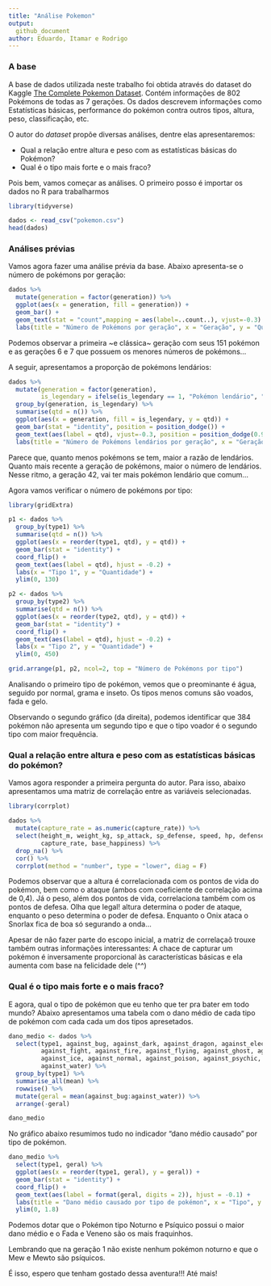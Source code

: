 ```yaml
---
title: "Análise Pokemon"
output:
  github_document
author: Eduardo, Itamar e Rodrigo
---
```


### A base

A base de dados utilizada neste trabalho foi obtida através do dataset do Kaggle [The Complete Pokemon Dataset](https://www.kaggle.com/rounakbanik/pokemon). Contém informações de 802 Pokémons de todas as 7 gerações. Os dados descrevem informações como Estatísticas básicas, performance do pokémon contra outros tipos, altura, peso, classificação, etc.

O autor do *dataset* propõe diversas análises, dentre elas apresentaremos:

* Qual a relação entre altura e peso com as estatísticas básicas do Pokémon?
* Qual é o tipo mais forte e o mais fraco?

Pois bem, vamos começar as análises. O primeiro posso é importar os dados no R para trabalharmos

```r
library(tidyverse)

dados <- read_csv("pokemon.csv")
head(dados)
```


### Análises prévias

Vamos agora fazer uma análise prévia da base. Abaixo apresenta-se o número de pokémons por geração:

```r
dados %>%
  mutate(generation = factor(generation)) %>% 
  ggplot(aes(x = generation, fill = generation)) +
  geom_bar() +
  geom_text(stat = "count",mapping = aes(label=..count..), vjust=-0.3) + 
  labs(title = "Número de Pokémons por geração", x = "Geração", y = "Quantidade")

```
Podemos observar a primeira ~e clássica~ geração com seus 151 pokémon e as gerações 6 e 7 que possuem os menores números de pokémons...

A seguir, apresentamos a proporção de pokémons lendários:
```r
dados %>%
  mutate(generation = factor(generation),
         is_legendary = ifelse(is_legendary == 1, "Pokémon lendário", "Pokémon comum")) %>% 
  group_by(generation, is_legendary) %>% 
  summarise(qtd = n()) %>% 
  ggplot(aes(x = generation, fill = is_legendary, y = qtd)) +
  geom_bar(stat = "identity", position = position_dodge()) +
  geom_text(aes(label = qtd), vjust=-0.3, position = position_dodge(0.9)) + 
  labs(title = "Número de Pokémons lendários por geração", x = "Geração", y = "Quantidade")
```
Parece que, quanto menos pokémons se tem, maior a razão de lendários. Quanto mais recente a geração de pokémons, maior o número de lendários. Nesse ritmo, a geração 42, vai ter mais pokémon lendário que comum...

Agora vamos verificar o número de pokémons por tipo:
```r
library(gridExtra)

p1 <- dados %>%
  group_by(type1) %>% 
  summarise(qtd = n()) %>% 
  ggplot(aes(x = reorder(type1, qtd), y = qtd)) +
  geom_bar(stat = "identity") +
  coord_flip() + 
  geom_text(aes(label = qtd), hjust = -0.2) + 
  labs(x = "Tipo 1", y = "Quantidade") +
  ylim(0, 130)

p2 <- dados %>%
  group_by(type2) %>% 
  summarise(qtd = n()) %>% 
  ggplot(aes(x = reorder(type2, qtd), y = qtd)) +
  geom_bar(stat = "identity") +
  coord_flip() + 
  geom_text(aes(label = qtd), hjust = -0.2) + 
  labs(x = "Tipo 2", y = "Quantidade") +
  ylim(0, 450)

grid.arrange(p1, p2, ncol=2, top = "Número de Pokémons por tipo")
```

Analisando o primeiro tipo de pokémon, vemos que o preominante é água, seguido por normal, grama e inseto. Os tipos menos comuns são voados, fada e gelo. 

Observando o segundo gráfico (da direita), podemos identificar que 384 pokémon não apresenta um segundo tipo e que o tipo voador é o segundo tipo com maior frequência.

### Qual a relação entre altura e peso com as estatísticas básicas do pokémon?

Vamos agora responder a primeira pergunta do autor. Para isso, abaixo apresentamos uma matriz de correlação entre as variáveis selecionadas.
```r
library(corrplot)

dados %>% 
  mutate(capture_rate = as.numeric(capture_rate)) %>% 
  select(height_m, weight_kg, sp_attack, sp_defense, speed, hp, defense, attack, 
         capture_rate, base_happiness) %>% 
  drop_na() %>% 
  cor() %>% 
  corrplot(method = "number", type = "lower", diag = F)

```

Podemos observar que a altura é correlacionada com os pontos de vida do pokémon, bem como o ataque (ambos com coeficiente de correlação acima de 0,4). Já o peso, além dos pontos de vida, correlaciona também com os pontos de defesa. Olha que legal! altura determina o poder de ataque, enquanto o peso determina o poder de defesa. Enquanto o Onix ataca o Snorlax fica de boa só segurando a onda...

Apesar de não fazer parte do escopo inicial, a matriz de correlaçaõ trouxe também outras informações interessantes: A chace de capturar um pokémon é inversamente proporcional às características básicas e ela aumenta com base na felicidade dele (^^)

### Qual é o tipo mais forte e o mais fraco?

E agora, qual o tipo de pokémon que eu tenho que ter pra bater em todo mundo? Abaixo apresentamos uma tabela com o dano médio de cada tipo de pokémon com cada cada um dos tipos apresetados.
```r
dano_medio <- dados %>% 
  select(type1, against_bug, against_dark, against_dragon, against_electric, against_fairy,
         against_fight, against_fire, against_flying, against_ghost, against_grass, against_ground,
         against_ice, against_normal, against_poison, against_psychic, against_rock, against_steel,
         against_water) %>% 
  group_by(type1) %>% 
  summarise_all(mean) %>% 
  rowwise() %>% 
  mutate(geral = mean(against_bug:against_water)) %>% 
  arrange(-geral)

dano_medio
```

No gráfico abaixo resumimos tudo no indicador "dano médio causado" por tipo de pokémon.

```r
dano_medio %>% 
  select(type1, geral) %>% 
  ggplot(aes(x = reorder(type1, geral), y = geral)) +
  geom_bar(stat = "identity") +
  coord_flip() + 
  geom_text(aes(label = format(geral, digits = 2)), hjust = -0.1) + 
  labs(title = "Dano médio causado por tipo de pokémon", x = "Tipo", y = "Dano Médio") +
  ylim(0, 1.8)

```

Podemos dotar que o Pokémon tipo Noturno e Psíquico possui o maior dano médio e o Fada e Veneno são os mais fraquinhos.

Lembrando que na geração 1 não existe nenhum pokémon noturno e que o Mew e Mewto são psíquicos.

É isso, espero que tenham gostado dessa aventura!!!
Até mais!
